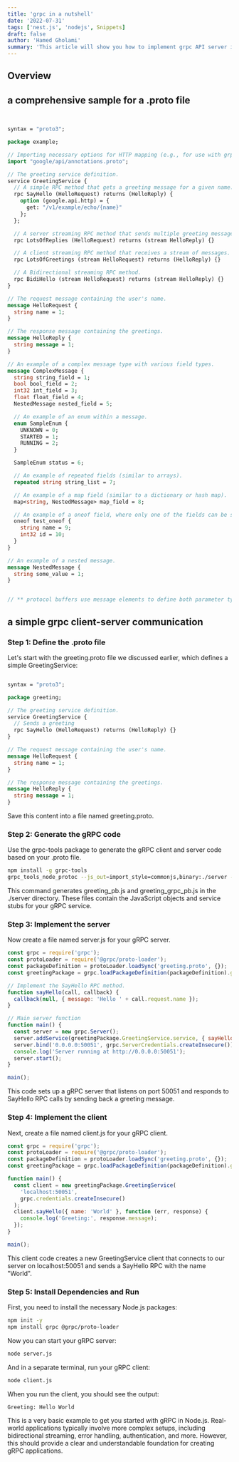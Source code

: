 ```yaml
---
title: 'grpc in a nutshell'
date: '2022-07-31'
tags: ['nest.js', 'nodejs', Snippets]
draft: false
author: 'Hamed Gholami'
summary: 'This article will show you how to implement grpc API server in nest'
---
```


## Overview

<TOCInline toc={props.toc} exclude="Overview" toHeading={4} />

## a comprehensive sample for a .proto file

```proto


syntax = "proto3";

package example;

// Importing necessary options for HTTP mapping (e.g., for use with grpc-gateway).
import "google/api/annotations.proto";

// The greeting service definition.
service GreetingService {
  // A simple RPC method that gets a greeting message for a given name.
  rpc SayHello (HelloRequest) returns (HelloReply) {
    option (google.api.http) = {
      get: "/v1/example/echo/{name}"
    };
  };

  // A server streaming RPC method that sends multiple greeting messages.
  rpc LotsOfReplies (HelloRequest) returns (stream HelloReply) {}

  // A client streaming RPC method that receives a stream of messages.
  rpc LotsOfGreetings (stream HelloRequest) returns (HelloReply) {}

  // A Bidirectional streaming RPC method.
  rpc BidiHello (stream HelloRequest) returns (stream HelloReply) {}
}

// The request message containing the user's name.
message HelloRequest {
  string name = 1;
}

// The response message containing the greetings.
message HelloReply {
  string message = 1;
}

// An example of a complex message type with various field types.
message ComplexMessage {
  string string_field = 1;
  bool bool_field = 2;
  int32 int_field = 3;
  float float_field = 4;
  NestedMessage nested_field = 5;

  // An example of an enum within a message.
  enum SampleEnum {
    UNKNOWN = 0;
    STARTED = 1;
    RUNNING = 2;
  }

  SampleEnum status = 6;

  // An example of repeated fields (similar to arrays).
  repeated string string_list = 7;

  // An example of a map field (similar to a dictionary or hash map).
  map<string, NestedMessage> map_field = 8;

  // An example of a oneof field, where only one of the fields can be set.
  oneof test_oneof {
    string name = 9;
    int32 id = 10;
  }
}

// An example of a nested message.
message NestedMessage {
  string some_value = 1;
}


// ** protocol buffers use message elements to define both parameter types and return types
```

## a simple grpc client-server communication

### Step 1: Define the .proto file

Let's start with the greeting.proto file we discussed earlier, which defines a simple GreetingService:

```proto

syntax = "proto3";

package greeting;

// The greeting service definition.
service GreetingService {
  // Sends a greeting
  rpc SayHello (HelloRequest) returns (HelloReply) {}
}

// The request message containing the user's name.
message HelloRequest {
  string name = 1;
}

// The response message containing the greetings.
message HelloReply {
  string message = 1;
}

```

Save this content into a file named greeting.proto.

### Step 2: Generate the gRPC code

Use the grpc-tools package to generate the gRPC client and server code based on your .proto file.

```bash
npm install -g grpc-tools
grpc_tools_node_protoc --js_out=import_style=commonjs,binary:./server --grpc_out=./server --proto_path=./ greeting.proto

```

This command generates greeting_pb.js and greeting_grpc_pb.js in the ./server directory. These files contain the JavaScript objects and service stubs for your gRPC service.

### Step 3: Implement the server

Now create a file named server.js for your gRPC server.

```js
const grpc = require('grpc');
const protoLoader = require('@grpc/proto-loader');
const packageDefinition = protoLoader.loadSync('greeting.proto', {});
const greetingPackage = grpc.loadPackageDefinition(packageDefinition).greeting;

// Implement the SayHello RPC method.
function sayHello(call, callback) {
  callback(null, { message: 'Hello ' + call.request.name });
}

// Main server function
function main() {
  const server = new grpc.Server();
  server.addService(greetingPackage.GreetingService.service, { sayHello: sayHello });
  server.bind('0.0.0.0:50051', grpc.ServerCredentials.createInsecure());
  console.log('Server running at http://0.0.0.0:50051');
  server.start();
}

main();
```

This code sets up a gRPC server that listens on port 50051 and responds to SayHello RPC calls by sending back a greeting message.

### Step 4: Implement the client

Next, create a file named client.js for your gRPC client.

```js
const grpc = require('grpc');
const protoLoader = require('@grpc/proto-loader');
const packageDefinition = protoLoader.loadSync('greeting.proto', {});
const greetingPackage = grpc.loadPackageDefinition(packageDefinition).greeting;

function main() {
  const client = new greetingPackage.GreetingService(
    'localhost:50051',
    grpc.credentials.createInsecure()
  );
  client.sayHello({ name: 'World' }, function (err, response) {
    console.log('Greeting:', response.message);
  });
}

main();
```

This client code creates a new GreetingService client that connects to our server on localhost:50051 and sends a SayHello RPC with the name "World".

### Step 5: Install Dependencies and Run

First, you need to install the necessary Node.js packages:

```bash
npm init -y
npm install grpc @grpc/proto-loader

```

Now you can start your gRPC server:

```bash
node server.js

```

And in a separate terminal, run your gRPC client:

```bash
node client.js

```

When you run the client, you should see the output:

```bash
Greeting: Hello World
```

This is a very basic example to get you started with gRPC in Node.js. Real-world applications typically involve more complex setups, including bidirectional streaming, error handling, authentication, and more. However, this should provide a clear and understandable foundation for creating gRPC applications.

